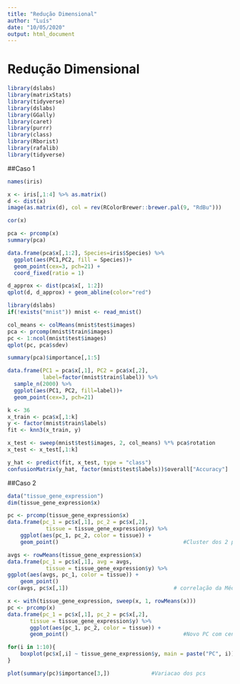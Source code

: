 ```yaml
---
title: "Redução Dimensional"
author: "Luís"
date: "10/05/2020"
output: html_document
---
```


# Redução Dimensional
```r
library(dslabs)
library(matrixStats)
library(tidyverse)
library(dslabs)
library(GGally)
library(caret)
library(purrr)
library(class)
library(Rborist)
library(rafalib)
library(tidyverse)
```

##Caso 1

```r
names(iris)

x <- iris[,1:4] %>% as.matrix()
d <- dist(x)
image(as.matrix(d), col = rev(RColorBrewer::brewer.pal(9, "RdBu")))

cor(x)

pca <- prcomp(x)
summary(pca)

data.frame(pca$x[,1:2], Species=iris$Species) %>% 
  ggplot(aes(PC1,PC2, fill = Species))+
  geom_point(cex=3, pch=21) +
  coord_fixed(ratio = 1)

d_approx <- dist(pca$x[, 1:2])
qplot(d, d_approx) + geom_abline(color="red")

library(dslabs)
if(!exists("mnist")) mnist <- read_mnist()

col_means <- colMeans(mnist$test$images)
pca <- prcomp(mnist$train$images)
pc <- 1:ncol(mnist$test$images)
qplot(pc, pca$sdev)

summary(pca)$importance[,1:5] 

data.frame(PC1 = pca$x[,1], PC2 = pca$x[,2],
           label=factor(mnist$train$label)) %>%
  sample_n(2000) %>% 
  ggplot(aes(PC1, PC2, fill=label))+
  geom_point(cex=3, pch=21)

k <- 36
x_train <- pca$x[,1:k]
y <- factor(mnist$train$labels)
fit <- knn3(x_train, y)

x_test <- sweep(mnist$test$images, 2, col_means) %*% pca$rotation
x_test <- x_test[,1:k]

y_hat <- predict(fit, x_test, type = "class")
confusionMatrix(y_hat, factor(mnist$test$labels))$overall["Accuracy"]
```

##Caso 2 

```r
data("tissue_gene_expression")
dim(tissue_gene_expression$x)

pc <- prcomp(tissue_gene_expression$x)
data.frame(pc_1 = pc$x[,1], pc_2 = pc$x[,2], 
			tissue = tissue_gene_expression$y) %>%
	ggplot(aes(pc_1, pc_2, color = tissue)) +
	geom_point()                                       #Cluster dos 2 primeiros componentes principais

avgs <- rowMeans(tissue_gene_expression$x)
data.frame(pc_1 = pc$x[,1], avg = avgs, 
			tissue = tissue_gene_expression$y) %>%
ggplot(aes(avgs, pc_1, color = tissue)) +
	geom_point()
cor(avgs, pc$x[,1])                                 # correlação da Média de todos os preditores e da primeira componente principal

x <- with(tissue_gene_expression, sweep(x, 1, rowMeans(x))) 
pc <- prcomp(x)
data.frame(pc_1 = pc$x[,1], pc_2 = pc$x[,2], 
	   tissue = tissue_gene_expression$y) %>%
	   ggplot(aes(pc_1, pc_2, color = tissue)) +
	   geom_point()                                    #Novo PC com centro removido

for(i in 1:10){
	boxplot(pc$x[,i] ~ tissue_gene_expression$y, main = paste("PC", i))    #BoxPlot dos 2 primeiros Pc
}

plot(summary(pc)$importance[3,])             #Variacao dos pcs
```

